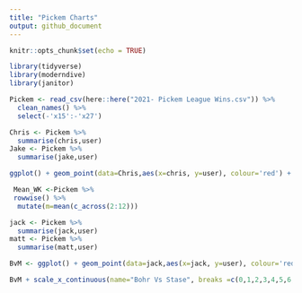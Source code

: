 ```yaml
---
title: "Pickem Charts"
output: github_document
---
```


```r
knitr::opts_chunk$set(echo = TRUE)
```

```r
library(tidyverse)
library(moderndive)
library(janitor)
```

```r
Pickem <- read_csv(here::here("2021- Pickem League Wins.csv")) %>% 
  clean_names() %>% 
  select(-'x15':-'x27')


```

```r
Chris <- Pickem %>% 
  summarise(chris,user)
Jake <- Pickem %>% 
  summarise(jake,user)

ggplot() + geom_point(data=Chris,aes(x=chris, y=user), colour='red') + geom_point(alpha=.5) + geom_point(data=Jake, aes(x=jake, y=user), colour= 'blue') + geom_point(alpha=.5)

```


```r
 Mean_WK <-Pickem %>% 
 rowwise() %>% 
  mutate(m=mean(c_across(2:12)))

```



```r
jack <- Pickem %>% 
  summarise(jack,user)
matt <- Pickem %>% 
  summarise(matt,user)

BvM <- ggplot() + geom_point(data=jack,aes(x=jack, y=user), colour='red') + geom_point(alpha=.5) + geom_point(data=matt, aes(x=matt, y=user), colour= 'blue') + geom_point(alpha=.5)

BvM + scale_x_continuous(name="Bohr Vs Stase", breaks =c(0,1,2,3,4,5,6,7,8,9,10,11,12,13,14,15,16))

```









